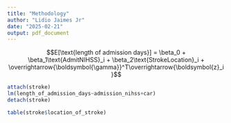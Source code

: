 ```yaml
---
title: "Methodology"
author: "Lidio Jaimes Jr"
date: "2025-02-21"
output: pdf_document
---
```

$$E[\text{length of admission days}] = \beta_0 + \beta_1\text{AdmitNIHSS}_i + \beta_2\text{StrokeLocation}_i + \overrightarrow{\boldsymbol{\gamma}}^T\overrightarrow{\boldsymbol{z}_i}$$

```r
attach(stroke)
lm(length_of_admission_days~admission_nihss+car)
detach(stroke)
```

```r
table(stroke$location_of_stroke)
```


